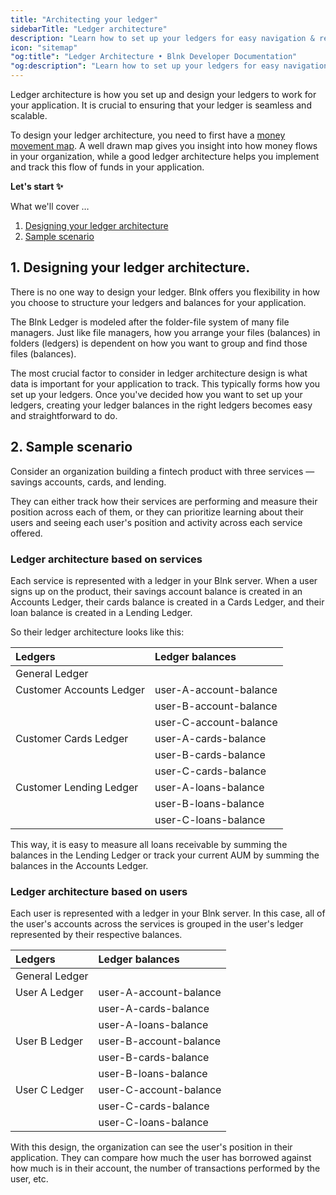 ```yaml
---
title: "Architecting your ledger"
sidebarTitle: "Ledger architecture"
description: "Learn how to set up your ledgers for easy navigation & reference."
icon: "sitemap"
"og:title": "Ledger Architecture • Blnk Developer Documentation"
"og:description": "Learn how to set up your ledgers for easy navigation & reference."
---
```



Ledger architecture is how you set up and design your ledgers to work for your application. It is crucial to ensuring that your ledger is seamless and scalable.

To design your ledger architecture, you need to first have a [money movement map](/ledgers/money-movement-map). A well drawn map gives you insight into how money flows in your organization, while a good ledger architecture helps you implement and track this flow of funds in your application.

**Let's start ✨**

What we'll cover …

1. [Designing your ledger architecture](#1-designing-your-ledger-architecture)
2. [Sample scenario](#2-sample-scenario)

## 1. Designing your ledger architecture.

There is no one way to design your ledger. Blnk offers you flexibility in how you choose to structure your ledgers and balances for your application.

The Blnk Ledger is modeled after the folder-file system of many file managers. Just like file managers, how you arrange your files (balances) in folders (ledgers) is dependent on how you want to group and find those files (balances). 

The most crucial factor to consider in ledger architecture design is what data is important for your application to track. This typically forms how you set up your ledgers. Once you've decided how you want to set up your ledgers, creating your ledger balances in the right ledgers becomes easy and straightforward to do.

## 2. Sample scenario

Consider an organization building a fintech product with three services — savings accounts, cards, and lending. 

They can either track how their services are performing and measure their position across each of them, or they can prioritize learning about their users and seeing each user's position and activity across each service offered.

### Ledger architecture based on services

Each service is represented with a ledger in your Blnk server. When a user signs up on the product, their savings account balance is created in an Accounts Ledger, their cards balance is created in a Cards Ledger, and their loan balance is created in a Lending Ledger.

So their ledger architecture looks like this:

| Ledgers | Ledger balances |
| :--- | :--- |
| General Ledger | |
| Customer Accounts Ledger | user-A-account-balance |
| | user-B-account-balance |
| | user-C-account-balance |
| Customer Cards Ledger | user-A-cards-balance |
| | user-B-cards-balance |
| | user-C-cards-balance |
| Customer Lending Ledger | user-A-loans-balance |
| | user-B-loans-balance |
| | user-C-loans-balance |

This way, it is easy to measure all loans receivable by summing the balances in the Lending Ledger or track your current AUM by summing the balances in the Accounts Ledger.

### Ledger architecture based on users

Each user is represented with a ledger in your Blnk server. In this case, all of the user's accounts across the services is grouped in the user's ledger represented by their respective balances. 

| Ledgers | Ledger balances |
| :--- | :--- |
|General Ledger | |
| User A Ledger | user-A-account-balance |
| | user-A-cards-balance |
| | user-A-loans-balance |
| User B Ledger | user-B-account-balance |
| | user-B-cards-balance |
| | user-B-loans-balance |
| User C Ledger | user-C-account-balance |
| | user-C-cards-balance |
| | user-C-loans-balance |

With this design, the organization can see the user's position in their application. They can compare how much the user has borrowed against how much is in their account, the number of transactions performed by the user, etc. 

<NeedHelp />